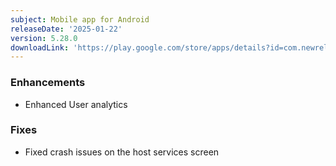 ```yaml
---
subject: Mobile app for Android
releaseDate: '2025-01-22'
version: 5.28.0
downloadLink: 'https://play.google.com/store/apps/details?id=com.newrelic.rpm'
---
```



### Enhancements
* Enhanced User analytics

### Fixes
* Fixed crash issues on the host services screen
